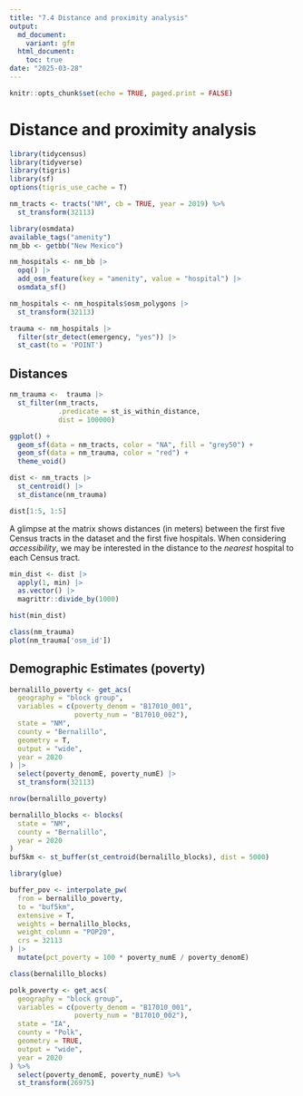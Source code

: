 ```yaml
---
title: "7.4 Distance and proximity analysis"
output: 
  md_document:
    variant: gfm
  html_document:
    toc: true
date: "2025-03-28"
---
```


```r
knitr::opts_chunk$set(echo = TRUE, paged.print = FALSE)
```

# Distance and proximity analysis

```r
library(tidycensus)
library(tidyverse)
library(tigris)
library(sf)
options(tigris_use_cache = T)
```

```r
nm_tracts <- tracts("NM", cb = TRUE, year = 2019) %>%
  st_transform(32113)
```

```r
library(osmdata)
available_tags("amenity")
nm_bb <- getbb("New Mexico")
```

```r
nm_hospitals <- nm_bb |> 
  opq() |> 
  add_osm_feature(key = "amenity", value = "hospital") |> 
  osmdata_sf()

nm_hospitals <- nm_hospitals$osm_polygons |> 
  st_transform(32113)

trauma <- nm_hospitals |> 
  filter(str_detect(emergency, "yes")) |> 
  st_cast(to = 'POINT')
```

## Distances

```r
nm_trauma <-  trauma |> 
  st_filter(nm_tracts,
            .predicate = st_is_within_distance,
            dist = 100000)
```

```r
ggplot() +
  geom_sf(data = nm_tracts, color = "NA", fill = "grey50") +
  geom_sf(data = nm_trauma, color = "red") +
  theme_void()
```

```r
dist <- nm_tracts |> 
  st_centroid() |> 
  st_distance(nm_trauma)

dist[1:5, 1:5]
```

A glimpse at the matrix shows distances (in meters) between the first five
Census tracts in the dataset and the first five hospitals. When considering
*accessibility*, we may be interested in the distance to the *nearest*
hospital to each Census tract.

```r
min_dist <- dist |> 
  apply(1, min) |> 
  as.vector() |> 
  magrittr::divide_by(1000)

hist(min_dist)
```

```r
class(nm_trauma)
plot(nm_trauma['osm_id'])
```

## Demographic Estimates (poverty)

```r
bernalillo_poverty <- get_acs(
  geography = "block group",
  variables = c(poverty_denom = "B17010_001",
                poverty_num = "B17010_002"),
  state = "NM",
  county = "Bernalillo",
  geometry = T,
  output = "wide",
  year = 2020
) |> 
  select(poverty_denomE, poverty_numE) |> 
  st_transform(32113)

nrow(bernalillo_poverty)
```

```r
bernalillo_blocks <- blocks(
  state = "NM", 
  county = "Bernalillo", 
  year = 2020
)
buf5km <- st_buffer(st_centroid(bernalillo_blocks), dist = 5000) 
```

```r
library(glue)

buffer_pov <- interpolate_pw(
  from = bernalillo_poverty,
  to = "buf5km",
  extensive = T,
  weights = bernalillo_blocks,
  weight_column = "POP20",
  crs = 32113
) |> 
  mutate(pct_poverty = 100 * poverty_numE / poverty_denomE)
```

```r
class(bernalillo_blocks)
```

```r
polk_poverty <- get_acs(
  geography = "block group",
  variables = c(poverty_denom = "B17010_001",
                poverty_num = "B17010_002"),
  state = "IA",
  county = "Polk",
  geometry = TRUE,
  output = "wide",
  year = 2020
) %>%
  select(poverty_denomE, poverty_numE) %>%
  st_transform(26975)
```
